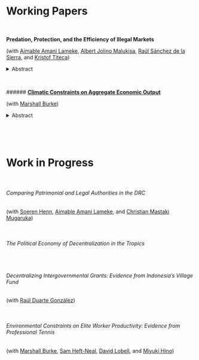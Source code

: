   &nbsp;

  &nbsp;

  &nbsp;


# Working Papers

  &nbsp;

  **Predation, Protection, and the Efficiency of Illegal Markets**
  
  (with [Aimable Amani Lameke](https://marakujakivuresearch.com), [Albert Jolino Malukisa](https://marakujakivuresearch.com), [Raúl Sánchez de la Sierra](https://raulsanchezdelasierra.com), and [Kristof Titeca](https://www.uantwerpen.be/en/staff/kristof-titeca/))
  
  <details>
  <summary>Abstract</summary>
  <h5><i>  A fundamental economic transaction in the markets for illegal goods and services concerns private agents paying state officials in exchange for bending the rules (bribes). This paper designs a randomized controlled trial in the illegal transportation of passengers in Kinshasa, Democratic Republic of the Congo, in order to test two propositions about what governs this transaction. First, third-parties with power over the state officials asking bribes (such as high-ranked officers) have an incentive to sell their “protection” to private agents against paying these bribes. The spread of third-party protection can reduce bribes, thus increase profits from the illegal activity. Second, transaction costs associated to bargaining over bribes can destroy the surplus from illegal activity available to both parties. Repeated interaction with the state officials who bargain for those bribes can undo these transaction costs. While third-party protection and repeated interaction drastically reduce payments to the police, repeated interaction decreases time wasted bargaining, increasing the daily revenue from driving. This results in an increase in daily profits of nine times the daily per capita income. Our results suggest that repeated interaction with state officials can explain the spread of illegal markets. </i></h5>
  </details>
  
  &nbsp; 
  
  ###### [**Climatic Constraints on Aggregate Economic Output**](files/BurkeTanutama2019climatic.pdf)

  (with [Marshall Burke](https://web.stanford.edu/~mburke/))
  
  <details>
  <summary>Abstract</summary>
  <h5><i> Efficient responses to climate change require accurate estimates of both aggregate damages and where and to whom they occur. While specific case studies and simulations have suggested that climate change disproportionately affects the poor, large-scale direct evidence of the magnitude and origins of this disparity is lacking. Similarly, evidence on aggregate damages, which is a central input into the evaluation of mitigation policy, often relies on country-level data whose accuracy has been questioned. Here we assemble longitudinal data on economic output from over 11,000 districts across 37 countries, including previously non-digitized sources in multiple languages, to assess both the aggregate and distributional impacts of warming temperatures. We find that local-level growth in aggregate output responds non-linearly to temperature across all regions, with output peaking at cooler temperatures (<10ºC) than estimated in earlier country analyses and declining steeply thereafter. Long difference estimates of the impact of longer-term (decadal) trends in temperature on income are larger than estimates from an annual panel model, providing additional evidence for growth effects. Impacts of a given temperature exposure do not vary meaningfully between rich and poor regions, but exposure to damaging temperatures is much more common in poor regions. These results indicate that additional warming will exacerbate inequality, particularly across countries, and that economic development alone will be unlikely to reduce damages, as commonly hypothesized. We estimate that since 2000, warming has already cost both the US and the EU at least $4 trillion in lost output, and tropical countries are >5\% poorer than they would have been without this warming. </i></h5>
  </details>
 
  &nbsp; 

  &nbsp; 

# Work in Progress

  &nbsp;

  
###### Comparing Patrimonial and Legal Authorities in the DRC

(with [Soeren Henn](http://soerenhenn.com), [Aimable Amani Lameke](https://marakujakivuresearch.com), and [Christian Mastaki Mugaruka](https://marakujakivuresearch.com))

  &nbsp; 
  

###### The Political Economy of Decentralization in the Tropics

  &nbsp; 

###### Decentralizing Intergovernmental Grants: Evidence from Indonesia's Village Fund

(with [Raúl Duarte González](https://scholar.harvard.edu/rduarte))

  &nbsp; 

###### Environmental Constraints on Elite Worker Productivity: Evidence from Professional Tennis 

(with [Marshall Burke](https://web.stanford.edu/~mburke/), [Sam Heft-Neal](http://stanford.edu/~samhn/), [David Lobell](https://lobell-lab.stanford.edu/), and [Miyuki Hino](https://www.miyukihino.com/))

  &nbsp; 